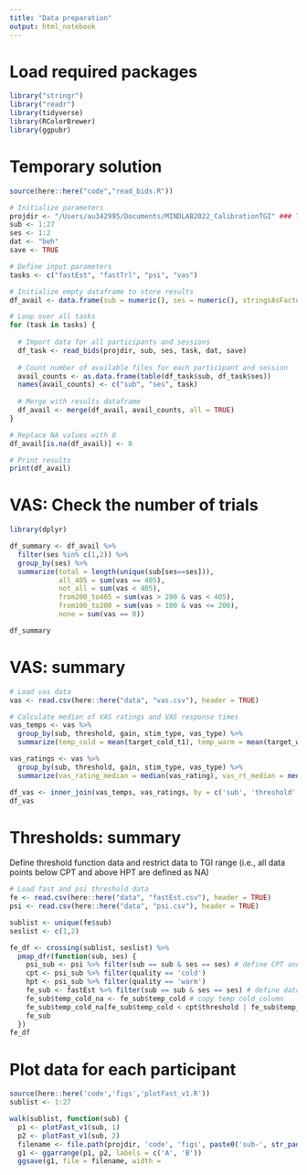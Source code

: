 ```yaml
---
title: "Data preparation"
output: html_notebook
---
```


# Load required packages 
```r
library("stringr")
library("readr")
library(tidyverse)
library(RColorBrewer)
library(ggpubr)

```
# Temporary solution

```r
source(here::here("code","read_bids.R"))

# Initialize parameters
projdir <- "/Users/au342995/Documents/MINDLAB2022_CalibrationTGI" ### TO UPDATE
sub <- 1:27
ses <- 1:2
dat <- "beh"
save <- TRUE

# Define input parameters
tasks <- c("fastEst", "fastTrl", "psi", "vas")

# Initialize empty dataframe to store results
df_avail <- data.frame(sub = numeric(), ses = numeric(), stringsAsFactors = FALSE)

# Loop over all tasks
for (task in tasks) {
  
  # Import data for all participants and sessions
  df_task <- read_bids(projdir, sub, ses, task, dat, save)
  
  # Count number of available files for each participant and session
  avail_counts <- as.data.frame(table(df_task$sub, df_task$ses))
  names(avail_counts) <- c("sub", "ses", task)
  
  # Merge with results dataframe
  df_avail <- merge(df_avail, avail_counts, all = TRUE)
}

# Replace NA values with 0
df_avail[is.na(df_avail)] <- 0

# Print results
print(df_avail)

```

# VAS: Check the number of trials
```r
library(dplyr)

df_summary <- df_avail %>%
  filter(ses %in% c(1,2)) %>%
  group_by(ses) %>%
  summarize(total = length(unique(sub[ses==ses])),
            all_405 = sum(vas == 405), 
            not_all = sum(vas < 405),
            from200_to405 = sum(vas > 200 & vas < 405), 
            from100_to200 = sum(vas > 100 & vas <= 200), 
            none = sum(vas == 0))

df_summary

```
# VAS: summary 
```r
# Load vas data
vas <- read.csv(here::here("data", "vas.csv"), header = TRUE)

# Calculate median of VAS ratings and VAS response times
vas_temps <- vas %>%
  group_by(sub, threshold, gain, stim_type, vas_type) %>%
  summarize(temp_cold = mean(target_cold_t1), temp_warm = mean(target_warm_t1))

vas_ratings <- vas %>%
  group_by(sub, threshold, gain, stim_type, vas_type) %>%
  summarize(vas_rating_median = median(vas_rating), vas_rt_median = median(vas_rt))

df_vas <- inner_join(vas_temps, vas_ratings, by = c('sub', 'threshold', 'gain', 'stim_type', 'vas_type'))
df_vas
```
# Thresholds: summary
Define threshold function data and restrict data to TGI range (i.e., all data points below CPT and above HPT are defined as NA)
```r
# Load fast and psi threshold data
fe <- read.csv(here::here("data", "fastEst.csv"), header = TRUE)
psi <- read.csv(here::here("data", "psi.csv"), header = TRUE)

sublist <- unique(fe$sub)
seslist <- c(1,2)

fe_df <- crossing(sublist, seslist) %>%
  pmap_dfr(function(sub, ses) {
    psi_sub <- psi %>% filter(sub == sub & ses == ses) # define CPT and HPT for one participant
    cpt <- psi_sub %>% filter(quality == 'cold')
    hpt <- psi_sub %>% filter(quality == 'warm')
    fe_sub <- fastEst %>% filter(sub == sub & ses == ses) # define data for each subject
    fe_sub$temp_cold_na <- fe_sub$temp_cold # copy temp cold_column
    fe_sub$temp_cold_na[fe_sub$temp_cold < cpt$threshold | fe_sub$temp_warm > hpt$threshold] <- NA # remove data below CPT and above HPT
    fe_sub
  })
fe_df

```
# Plot data for each participant
```r
source(here::here('code','figs','plotFast_v1.R'))
sublist <- 1:27

walk(sublist, function(sub) {
  p1 <- plotFast_v1(sub, 1)
  p2 <- plotFast_v1(sub, 2)
  filename <- file.path(projdir, 'code', 'figs', paste0('sub-', str_pad(sub, 4, pad = '0'), '.pdf'))
  g1 <- ggarrange(p1, p2, labels = c('A', 'B'))
  ggsave(g1, file = filename, width = 
```


